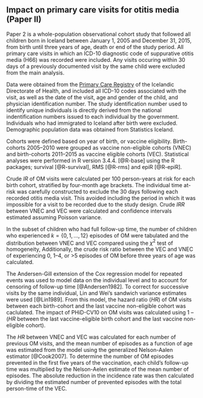 ## Impact on primary care visits for otitis media (Paper II){#paper2}

Paper 2 is a whole-population observational cohort study that followed all children born in Iceland between January 1, 2005 and December 31, 2015, from birth until three years of age, death or end of the study period.
All primary care visits in which an ICD-10 diagnostic code of suppurative otitis media (H66) was recorded were included.
Any visits occuring within 30 days of a previously documented visit by the same child were excluded from the main analysis.

Data were obtained from the [Primary Care Registry](primarycareregistry) of the Icelandic Directorate of Health, and included all ICD-10 codes associated with the visit, as well as the date of the visit, age and gender of the child, and physician identification number.
The study identification number used to identify unique individuals is directly derived from the national indentification numbers issued to each individual by the government. 
Individuals who had immigrated to Iceland after birth were excluded.
Demographic population data was obtained from Statistics Iceland.

Cohorts were defined based on year of birth, or vaccine eligibility.
Birth-cohorts 2005–2010 were grouped as vaccine non-eligible cohorts (VNEC) and birth-cohorts 2011–2015 as vaccine eligible cohorts (VEC).
Statistical analyses were performed in R version 3.4.4. [@R-base] using the R packages; survival [@R-survival], RMS [@R-rms] and epiR [@R-epiR].

Crude $IR$ of OM visits were calculated per 100 person-years at risk for each birth cohort, stratified by four-month age brackets.
The individual time at-risk was carefully constructed to exclude the 30 days following each recorded otitis media visit.
This avoided including the period in which it was impossible for a visit to be recorded due to the study design.
Crude $IRR$ between VNEC and VEC were calculated and confidence intervals estimated assuming Poisson variance.

In the subset of children who had full follow-up time, the number of children who experienced $k = \{0, 1,...,12\}$ episodes of OM were tabulated and the distribution between VNEC and VEC compared using the $\chi^2$ test of homogeneity,
Additionally, the crude risk ratio between the VEC and VNEC of experiencing 0, 1–4, or >5 episodes of OM before three years of age was calculated. 

The Andersen-Gill extension of the Cox regression model for repeated events was used to model data on the individual level and to account for censoring of follow-up time [@Andersen1982].
To correct for successive visits by the same individual, Lin and Wei's sandwich variance estimates were used [@Lin1989].
From this model, the hazard ratio ($HR$) of OM visits between each birth-cohort and the last vaccine non-eligible cohort was caclulated.
The impact of PHiD-CV10 on OM visits was calculated using 1 – ($HR$ between the last vaccine-eligible birth cohort and the last vaccine non-eligible cohort). 

The $HR$ between VNEC and VEC was calculated for each number of previous OM visits, and the mean number of episodes as a function of age was estimated from the model using the generalized Nelson-Aalen estimator [@Cook2007].
To determine the number of OM episodes prevented in the first five years of the vaccination, each child’s follow-up time was multiplied by the Nelson-Aelen estimate of the mean number of episodes. 
The absolute reduction in the incidence rate was then calculated by dividing the estimated number of prevented episodes with the total person-time of the VEC.